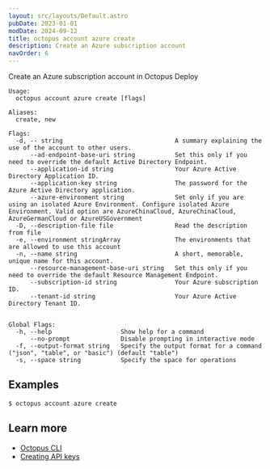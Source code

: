 ```yaml
---
layout: src/layouts/Default.astro
pubDate: 2023-01-01
modDate: 2024-09-12
title: octopus account azure create
description: Create an Azure subscription account
navOrder: 6
---
```


Create an Azure subscription account in Octopus Deploy

```
Usage:
  octopus account azure create [flags]

Aliases:
  create, new

Flags:
  -d, -- string                               A summary explaining the use of the account to other users.
      --ad-endpoint-base-uri string           Set this only if you need to override the default Active Directory Endpoint.
      --application-id string                 Your Azure Active Directory Application ID.
      --application-key string                The password for the Azure Active Directory application.
      --azure-environment string              Set only if you are using an isolated Azure Environment. Configure isolated Azure Environment. Valid option are AzureChinaCloud, AzureChinaCloud, AzureGermanCloud or AzureUSGovernment
  -D, --description-file file                 Read the description from file
  -e, --environment stringArray               The environments that are allowed to use this account
  -n, --name string                           A short, memorable, unique name for this account.
      --resource-management-base-uri string   Set this only if you need to override the default Resource Management Endpoint.
      --subscription-id string                Your Azure subscription ID.
      --tenant-id string                      Your Azure Active Directory Tenant ID.


Global Flags:
  -h, --help                   Show help for a command
      --no-prompt              Disable prompting in interactive mode
  -f, --output-format string   Specify the output format for a command ("json", "table", or "basic") (default "table")
  -s, --space string           Specify the space for operations

```

## Examples

<SamplesInstance />

```
$ octopus account azure create

```

## Learn more

- [Octopus CLI](/docs/octopus-rest-api/cli)
- [Creating API keys](/docs/octopus-rest-api/how-to-create-an-api-key)